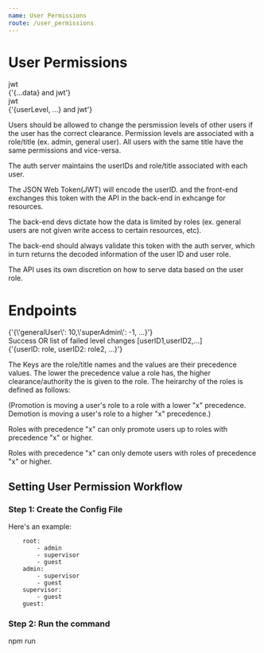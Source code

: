 ```yaml
---
name: User Permissions
route: /user_permissions
---
```



# User Permissions

<Container>
    <Box borderColor="black" text="Client"/>
    <Container orientation="column">
        <Arrow scale=".5">
            <div>
                jwt
            </div>
        </Arrow>
        <Arrow inverseArrow={true} scale=".5">
            <div>
                {'{...data} and jwt'}
            </div>
        </Arrow>
    </Container>
        <Box borderColor="black" text="API"/>
    <Container orientation="column">
        <Arrow scale=".5">
            <div>
                jwt
            </div>
        </Arrow>
        <Arrow inverseArrow={true} scale=".5">
            <div>
                {'{userLevel, ...} and jwt'}
            </div>
        </Arrow>
    </Container>
    <Box borderColor="black" text="Auth Server"/>
</Container>

Users should be allowed to change the persmission levels of other users if the user has the correct clearance.
Permission levels are associated with a role/title (ex. admin, general user).
All users with the same title have the same permissions and vice-versa.

The auth server maintains the userIDs and role/title associated with each user.

The JSON Web Token(JWT) will encode the userID. and the front-end exchanges this token with the API in the back-end in exhcange for resources.

The back-end devs dictate how the data is limited by roles (ex. general users are not given write access to certain resources, etc).

The back-end should always validate this token with the auth server, which in turn returns the decoded information of the user ID and user role.

The API uses its own discretion on how to serve data based on the user role.

# Endpoints
<Container orientation="column">
    <Container jC="space-between">
        <Box borderColor="black" text="GET /roles"/>
        <Arrow scale=".75">
            <div style={{padding: '.5rem'}}>
                {'{\'generalUser\': 10,\'superAdmin\': -1, ...}'}
            </div>
        </Arrow>
        <Box borderColor="black" text="Client"/>
    </Container>
        <Container jC={'space-between'}>
        <Box borderColor="black" text="POST /roleChange"/>
        <Container orientation="column">
            <Arrow scale=".5">
                <div style={{padding: '.5rem'}}>
                    Success OR list of failed level changes [userID1,userID2,...]
                </div>
            </Arrow>
                    <Arrow inverseArrow={true} scale=".5">
                <div style={{padding: '.5rem'}}>
                    {'{userID: role, userID2: role2, ...}'}
                </div>
            </Arrow>
        </Container>
        <Box borderColor="black" text="Client"/>
    </Container>
</Container>

The Keys are the role/title names and the values are their precedence values. The lower the precedence value a role has, the higher clearance/authority the is given to the role.
The heirarchy of the roles is defined as follows:

(Promotion is moving a user's role to a role with a lower "x" precedence. Demotion is moving a user's role to a higher "x" precedence.)

Roles with precedence "x" can only promote users up to roles with precedence "x" or higher.

Roles with precedence "x" can only demote users with roles of precedence "x" or higher.

## Setting User Permission Workflow

### Step 1: Create the Config File  
Here's an example:

```roles:
    root: 
        - admin
        - supervisor
        - guest
    admin: 
        - supervisor
        - guest
    supervisor: 
        - guest
    guest: 
```

### Step 2: Run the command

npm run




